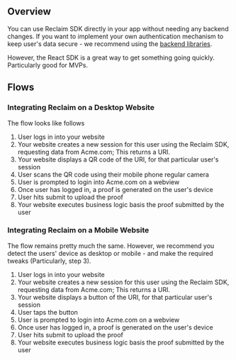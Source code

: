 ## Overview

You can use Reclaim SDK directly in your app without needing any backend changes. 
If you want to implement your own authentication mechanism to keep user's data secure - we recommend using the [backend libraries](/node).

However, the React SDK is a great way to get something going quickly. Particularly good for MVPs.

## Flows
### Integrating Reclaim on a Desktop Website
The flow looks like follows
1. User logs in into your website
2. Your website creates a new session for this user using the Reclaim SDK, requesting data from Acme.com; This returns a URI.
3. Your website displays a QR code of the URI, for that particular user's session
4. User scans the QR code using their mobile phone regular camera
5. User is prompted to login into Acme.com on a webview
6. Once user has logged in, a proof is generated on the user's device
7. User hits submit to upload the proof
8. Your website executes business logic basis the proof submitted by the user

### Integrating Reclaim on a Mobile Website
The flow remains pretty much the same. However, we recommend you detect the users' device as desktop or mobile - and make the required tweaks (Particularly, step 3).
1. User logs in into your website
2. Your website creates a new session for this user using the Reclaim SDK, requesting data from Acme.com; This returns a URI.
3. Your website displays a button of the URI, for that particular user's session
4. User taps the button
5. User is prompted to login into Acme.com on a webview
6. Once user has logged in, a proof is generated on the user's device
7. User hits submit to upload the proof
8. Your website executes business logic basis the proof submitted by the user